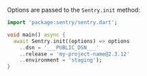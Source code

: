 Options are passed to the `Sentry.init` method:

```dart
import 'package:sentry/sentry.dart';

void main() async {
  await Sentry.init((options) => options
    ..dsn = '___PUBLIC_DSN___'
    ..release = 'my-project-name@2.3.12'
    ..environment = 'staging');
}
```
